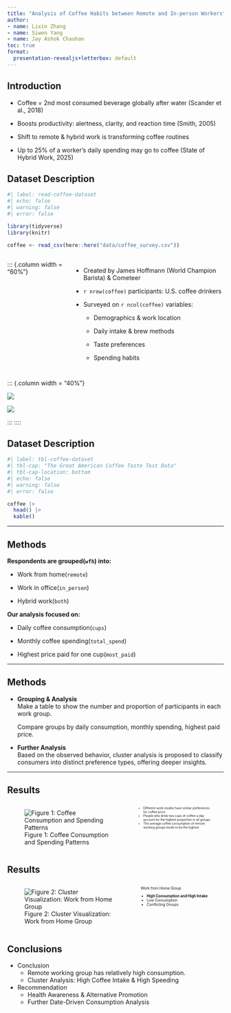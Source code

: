 ```yaml
---
title: "Analysis of Coffee Habits between Remote and In-person Workers"
author: 
- name: Lixin Zhang
- name: Siwen Yang
- name: Jay Ashok Chauhan
toc: true
format:
  presentation-revealjs+letterbox: default
---
```


## Introduction

- Coffee = 2nd most consumed beverage globally after water (Scander et al., 2018)

- Boosts productivity: alertness, clarity, and reaction time (Smith, 2005)

- Shift to remote & hybrid work is transforming coffee routines

- Up to 25% of a worker’s daily spending may go to coffee (State of Hybrid Work, 2025)

## Dataset Description

```r
#| label: read-coffee-dataset
#| echo: false
#| warning: false
#| error: false

library(tidyverse)
library(knitr)

coffee <- read_csv(here::here("data/coffee_survey.csv"))
```


:::: {.columns}

::: {.column width = "60%"}

- Created by James Hoffmann (World Champion Barista) & Cometeer

- `r nrow(coffee)` participants: U.S. coffee drinkers

- Surveyed on `r ncol(coffee)` variables:

  - Demographics & work location

  - Daily intake & brew methods

  - Taste preferences

  - Spending habits
  
::: 

::: {.column width = "40%"}

![](images/presentation/james-hoffman.jpg){.nostretch fig-align="center"}

![](images/presentation/cometeer-logo.jpg){.nostretch fig-align="center"}

:::
::::

## Dataset Description {.smaller}

```r
#| label: tbl-coffee-dataset
#| tbl-cap: "The Great American Coffee Taste Test Data"
#| tbl-cap-location: bottom
#| echo: false
#| warning: false
#| error: false

coffee |>
  head() |>
  kable()
```


------------------------------------------------------------------------

## Methods

**Respondents are grouped(`wfh`) into:**

-   Work from home(`remote`)

-   Work in office(`in_person`)

-   Hybrid work(`both`)

**Our analysis focused on:**

-   Daily coffee consumption(`cups`)

-   Monthly coffee spending(`total_spend`)

-   Highest price paid for one cup(`most_paid`)

------------------------------------------------------------------------

## Methods

- **Grouping & Analysis**  
  Make a table to show the number and proportion of participants in each work group.

  Compare groups by daily consumption, monthly spending, highest paid price. 

- **Further Analysis**  
  Based on the observed behavior, cluster analysis is proposed to classify consumers into distinct preference types, offering deeper insights.

------------------------------------------------------------------------

## Results

:::{.columns}
::: {.column width="50%"}
::: {.figure-caption width="100%"}
![Figure 1: Coffee Consumption and Spending Patterns](combined_plot.png)
:::

:::
::: {.column width="50%" style="font-size:50%;"}

- Different work modes have similar preferences  
  for coffee price  
- People who drink two cups of coffee a day  
  account for the highest proportion in all groups  
- The average coffee consumption of remote  
  working groups tends to be the highest  

:::
:::

## Results

:::{.columns}
::: {.column width="50%"}
::: {.figure-caption width="100%"}
![Figure 2: Cluster Visualization: Work from Home Group](cluster analysis.png)
:::

:::
::: {.column width="50%" style="font-size:60%;"}

Work from Home Group 

- **High Consumption and High Intake** 
- Low Consumption  
- Conflicting Groups  

:::
:::

## Conclusions

-   Conclusion
    -   Remote working group has relatively high consumption.
    -   Cluster Analysis: High Coffee Intake & High Speeding
-   Recommendation
    -   Health Awareness & Alternative Promotion
    -   Further Date-Driven Consumption Analysis
